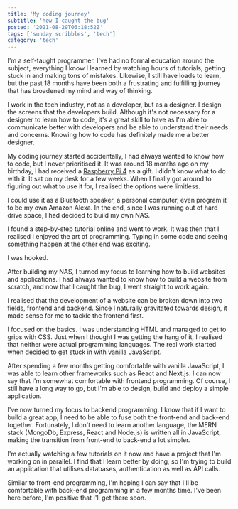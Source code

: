 ```yaml
---
title: 'My coding journey'
subtitle: 'how I caught the bug'
posted: '2021-08-29T06:18:52Z'
tags: ['sunday scribbles', 'tech']
category: 'tech'
---
```


I'm a self-taught programmer. I've had no formal education around the subject, everything I know I learned by watching hours of tutorials, getting stuck in and making tons of mistakes. Likewise, I still have loads to learn, but the past 18 months have been both a frustrating and fulfilling journey that has broadened my mind and way of thinking.

I work in the tech industry, not as a developer, but as a designer. I design the screens that the developers build. Although it's not necessary for a designer to learn how to code, it's a great skill to have as I'm able to communicate better with developers and be able to understand their needs and concerns. Knowing how to code has definitely made me a better designer.

My coding journey started accidentally, I had always wanted to know how to code, but I never prioritised it. It was around 18 months ago on my birthday, I had received a [Raspberry Pi 4](https://www.raspberrypi.org/products/raspberry-pi-4-model-b/) as a gift. I didn't know what to do with it. It sat on my desk for a few weeks. When I finally got around to figuring out what to use it for, I realised the options were limitless.

I could use it as a Bluetooth speaker, a personal computer, even program it to be my own Amazon Alexa. In the end, since I was running out of hard drive space, I had decided to build my own NAS.

I found a step-by-step tutorial online and went to work. It was then that I realised I enjoyed the art of programming. Typing in some code and seeing something happen at the other end was exciting.

I was hooked.

After building my NAS, I turned my focus to learning how to build websites and applications. I had always wanted to know how to build a website from scratch, and now that I caught the bug, I went straight to work again.

I realised that the development of a website can be broken down into two fields, frontend and backend. Since I naturally gravitated towards design, it made sense for me to tackle the frontend first.

I focused on the basics. I was understanding HTML and managed to get to grips with CSS. Just when I thought I was getting the hang of it, I realised that neither were actual programming languages. The real work started when decided to get stuck in with vanilla JavaScript.

After spending a few months getting comfortable with vanilla JavaScript, I was able to learn other frameworks such as React and Next.js. I can now say that I'm somewhat comfortable with frontend programming. Of course, I still have a long way to go, but I'm able to design, build and deploy a simple application.

I've now turned my focus to backend programming. I know that if I want to build a great app, I need to be able to fuse both the front-end and back-end together. Fortunately, I don't need to learn another language, the MERN stack (MongoDb, Express, React and Node.js) is written all in JavaScript, making the transition from front-end to back-end a lot simpler.

I'm actually watching a few tutorials on it now and have a project that I'm working on in parallel. I find that I learn better by doing, so I'm trying to build an application that utilises databases, authentication as well as API calls.

Similar to front-end programming, I'm hoping I can say that I'll be comfortable with back-end programming in a few months time. I've been here before, I'm positive that I'll get there soon.
